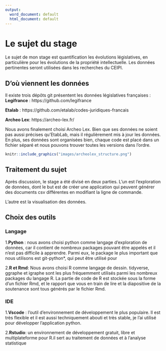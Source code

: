 ```yaml
---
output:
  word_document: default
  html_document: default
---
```

# Le sujet du stage {#Sujet}

Le sujet de mon stage est quantification les évolutions législatives, en particulière pour les évolutions de la propriété intellectuelle. Les données pertinentes seront utilisées dans les recherches du CEIPI.

## D'où viennent les données

Il existe trois dépôts git présentent les données législatives françaises :
**Legifrance** : https://github.com/legifrance

**Etalab** : https://github.com/etalab/codes-juridiques-francais

**Archeo Lex**: https://archeo-lex.fr/

Nous avons finalement choisi Archeo Lex. Bien que ses données ne soient pas aussi précises qu'EtabLab, mais il régulièrement mis à jour les données. En plus, ses données sont organisées bien, chaque code est placé dans un fichier séparé et nous pouvons trouver toutes les versions dans l’ordre.

```r
knitr::include_graphics("images/archeolex_structure.png")
```

## Traitement du sujet

Après discussion, le stage a été divisé en deux parties.
L’un est l’exploration de données, dont le but est de créer une application qui peuvent générer des documents csv différentes en modifiant la ligne de commande. 

L'autre est la visualisation des données.

## Choix des outils
### Langage
1.**Python** : nous avons choisi python comme langage d'exploration de données, car il contient de nombreux packages pouvant être appelés et il n'est pas difficile à apprendre.
Parmi eux, le package le plus important que nous utilisons est git-python*, qui peut être utilisé pour

2.**R et Rmd**: Nous avons choisi R comme langage de dessin. tidyverse, ggraphe et igraphe sont les plus fréquemment utilisés parmi les nombreux packages du langage R. La partie de code de R est stockée sous la forme d'un fichier Rmd, et le rapport que vous en train de lire et la diapositive de la soutenance sont tous générés par le fichier Rmd.

### IDE
1.**Vscode** : l'outil d'environnement de développement le plus populaire. Il est très flexible et il est aussi techniquement abouti et très stable, je l’ai utilisé pour développer l’application python. 

2.**Rstudio**: un environnement de développement gratuit, libre et multiplateforme pour R.il sert au traitement de données et à l’analyse statistique




